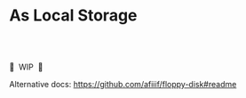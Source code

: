 # As Local Storage

<br /><br />

🚧&nbsp; WIP &nbsp;🚧

Alternative docs: https://github.com/afiiif/floppy-disk#readme

<br /><br />
